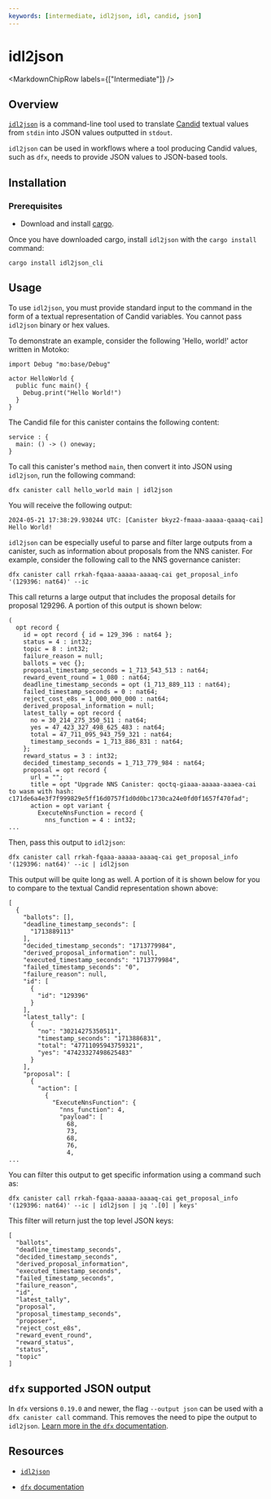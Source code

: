 ```yaml
---
keywords: [intermediate, idl2json, idl, candid, json]
---
```



# idl2json

<MarkdownChipRow labels={["Intermediate"]} />


## Overview

[`idl2json`](https://github.com/dfinity/idl2json/tree/main) is a command-line tool used to translate [Candid](https://github.com/dfinity/candid) textual values from `stdin` into JSON values outputted in `stdout`.

`idl2json` can be used in workflows where a tool producing Candid values, such as `dfx`, needs to provide JSON values to JSON-based tools.

## Installation

### Prerequisites

- Download and install [cargo](https://doc.rust-lang.org/cargo/getting-started/installation.html).

Once you have downloaded cargo, install `idl2json` with the `cargo install` command:

```
cargo install idl2json_cli
```

## Usage

To use `idl2json`, you must provide standard input to the command in the form of a textual representation of Candid variables. You cannot pass `idl2json` binary or hex values.

To demonstrate an example, consider the following 'Hello, world!' actor written in Motoko:

```motoko
import Debug "mo:base/Debug"

actor HelloWorld {
  public func main() {
    Debug.print("Hello World!")
  }
}
```

The Candid file for this canister contains the following content:

```
service : {
  main: () -> () oneway;
}
```

To call this canister's method `main`, then convert it into JSON using `idl2json`, run the following command:

```
dfx canister call hello_world main | idl2json
```

You will receive the following output:

```
2024-05-21 17:38:29.930244 UTC: [Canister bkyz2-fmaaa-aaaaa-qaaaq-cai] Hello World!
```

`idl2json` can be especially useful to parse and filter large outputs from a canister, such as information about proposals from the NNS canister. For example, consider the following call to the NNS governance canister:

```
dfx canister call rrkah-fqaaa-aaaaa-aaaaq-cai get_proposal_info '(129396: nat64)' --ic
```

This call returns a large output that includes the proposal details for proposal 129296. A portion of this output is shown below:

```
(
  opt record {
    id = opt record { id = 129_396 : nat64 };
    status = 4 : int32;
    topic = 8 : int32;
    failure_reason = null;
    ballots = vec {};
    proposal_timestamp_seconds = 1_713_543_513 : nat64;
    reward_event_round = 1_080 : nat64;
    deadline_timestamp_seconds = opt (1_713_889_113 : nat64);
    failed_timestamp_seconds = 0 : nat64;
    reject_cost_e8s = 1_000_000_000 : nat64;
    derived_proposal_information = null;
    latest_tally = opt record {
      no = 30_214_275_350_511 : nat64;
      yes = 47_423_327_498_625_483 : nat64;
      total = 47_711_095_943_759_321 : nat64;
      timestamp_seconds = 1_713_886_831 : nat64;
    };
    reward_status = 3 : int32;
    decided_timestamp_seconds = 1_713_779_984 : nat64;
    proposal = opt record {
      url = "";
      title = opt "Upgrade NNS Canister: qoctq-giaaa-aaaaa-aaaea-cai to wasm with hash: c171de6a4e3f7f999829e5ff16d0757f1d0d0bc1730ca24e0fd0f1657f470fad";
      action = opt variant {
        ExecuteNnsFunction = record {
          nns_function = 4 : int32;
...
```

Then, pass this output to `idl2json`:

```
dfx canister call rrkah-fqaaa-aaaaa-aaaaq-cai get_proposal_info '(129396: nat64)' --ic | idl2json
```

This output will be quite long as well. A portion of it is shown below for you to compare to the textual Candid representation shown above:

```
[
  {
    "ballots": [],
    "deadline_timestamp_seconds": [
      "1713889113"
    ],
    "decided_timestamp_seconds": "1713779984",
    "derived_proposal_information": null,
    "executed_timestamp_seconds": "1713779984",
    "failed_timestamp_seconds": "0",
    "failure_reason": null,
    "id": [
      {
        "id": "129396"
      }
    ],
    "latest_tally": [
      {
        "no": "30214275350511",
        "timestamp_seconds": "1713886831",
        "total": "47711095943759321",
        "yes": "47423327498625483"
      }
    ],
    "proposal": [
      {
        "action": [
          {
            "ExecuteNnsFunction": {
              "nns_function": 4,
              "payload": [
                68,
                73,
                68,
                76,
                4,
...
```

You can filter this output to get specific information using a command such as:

```
dfx canister call rrkah-fqaaa-aaaaa-aaaaq-cai get_proposal_info '(129396: nat64)' --ic | idl2json | jq '.[0] | keys'
```

This filter will return just the top level JSON keys:

```
[
  "ballots",
  "deadline_timestamp_seconds",
  "decided_timestamp_seconds",
  "derived_proposal_information",
  "executed_timestamp_seconds",
  "failed_timestamp_seconds",
  "failure_reason",
  "id",
  "latest_tally",
  "proposal",
  "proposal_timestamp_seconds",
  "proposer",
  "reject_cost_e8s",
  "reward_event_round",
  "reward_status",
  "status",
  "topic"
]
```

## `dfx` supported JSON output

In `dfx` versions `0.19.0` and newer, the flag `--output json` can be used with a `dfx canister call` command. This removes the need to pipe the output to `idl2json`. [Learn more in the `dfx` documentation](/docs/current/developer-docs/developer-tools/cli-tools/cli-reference/dfx-canister#options).

## Resources

- [`idl2json`](https://github.com/dfinity/idl2json/tree/main)

- [`dfx` documentation](/docs/current/developer-docs/developer-tools/cli-tools/cli-reference/dfx-canister#options)